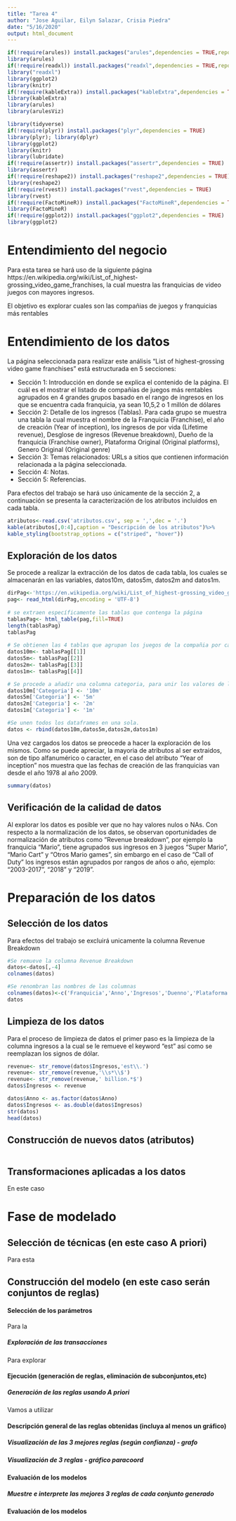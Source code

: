 ```yaml
---
title: "Tarea 4"
author: "Jose Aguilar, Eilyn Salazar, Crisia Piedra"
date: "5/16/2020"
output: html_document
---
```


```r
if(!require(arules)) install.packages("arules",dependencies = TRUE,repos=c(CRAN="https://cran.cnr.berkeley.edu/"))
library(arules)
if(!require(readxl)) install.packages("readxl",dependencies = TRUE,repos=c(CRAN="https://cran.cnr.berkeley.edu/"))
library("readxl")
library(ggplot2)
library(knitr)
if(!require(kableExtra)) install.packages("kableExtra",dependencies = TRUE,repos=c(CRAN="https://cran.cnr.berkeley.edu/"))
library(kableExtra)
library(arules)
library(arulesViz)

library(tidyverse)
if(!require(plyr)) install.packages("plyr",dependencies = TRUE)
library(plyr); library(dplyr)
library(ggplot2)
library(knitr)
library(lubridate)
if(!require(assertr)) install.packages("assertr",dependencies = TRUE)
library(assertr)
if(!require(reshape2)) install.packages("reshape2",dependencies = TRUE)
library(reshape2)
if(!require(rvest)) install.packages("rvest",dependencies = TRUE)
library(rvest)
if(!require(FactoMineR)) install.packages("FactoMineR",dependencies = TRUE)
library(FactoMineR)
if(!require(ggplot2)) install.packages("ggplot2",dependencies = TRUE)
library(ggplot2)
```
# Entendimiento del negocio

Para esta tarea se hará uso de la siguiente página  https://en.wikipedia.org/wiki/List_of_highest-grossing_video_game_franchises, la cual muestra las franquicias de video juegos con mayores ingresos.

El objetivo es explorar cuales son las compañias de juegos y franquicias más rentables

#	Entendimiento de los datos

La página seleccionada para realizar este análisis "List of highest-grossing video game franchises" está estructurada en 5 secciones: 

* Sección 1: Introducción en donde se explica el contenido de la página. El cuál es el mostrar el listado de compañías de juegos más rentables agrupados en 4 grandes grupos basado en el rango de ingresos en los que se encuentra cada franquicia, ya sean 10,5,2 o 1 millón de dólares 
* Sección 2: Detalle de los ingresos (Tablas). Para cada grupo se muestra una tabla la cual muestra el nombre de la Franquicia (Franchise), el año de creación (Year of inception), los ingresos de por vida (Lifetime revenue), Desglose de ingresos (Revenue breakdown), Dueño de la franquicia (Franchise owner), Plataforma Original (Original platforms), Genero Original (Original genre)
* Sección 3: Temas relacionados: URLs a sitios que contienen información relacionada a la página seleccionada.
* Sección 4: Notas.
* Sección 5: Referencias.

Para efectos del trabajo se hará uso únicamente de la sección 2, a continuación se presenta la caracterización de los atributos incluidos en cada tabla.


```r
atributos<-read.csv('atributos.csv', sep = ',',dec = '.')
kable(atributos[,0:4],caption = "Descripción de los atributos")%>%
kable_styling(bootstrap_options = c("striped", "hover"))
```


## Exploración de los datos 

Se procede a realizar la extracción de los datos de cada tabla, los cuales se almacenarán en las variables, datos10m, datos5m, datos2m and datos1m.

```r
dirPag<-'https://en.wikipedia.org/wiki/List_of_highest-grossing_video_game_franchises'
pag<- read_html(dirPag,encoding = 'UTF-8')  
  
# se extraen específicamente las tablas que contenga la página
tablasPag<- html_table(pag,fill=TRUE)
length(tablasPag)
tablasPag
  
# Se obtienen las 4 tablas que agrupan los juegos de la compañia por cada uno de los juegos
datos10m<- tablasPag[[1]]
datos5m<- tablasPag[[2]]
datos2m<- tablasPag[[3]]
datos1m<- tablasPag[[4]]

# Se procede a añadir una columna categoria, para unir los valores de las tablas en un solo dataset.
datos10m['Categoria'] <- '10m'
datos5m['Categoria'] <- '5m'
datos2m['Categoria'] <- '2m'
datos1m['Categoria'] <- '1m'

#Se unen todos los dataframes en una sola.
datos <- rbind(datos10m,datos5m,datos2m,datos1m)
```

Una vez cargados los datos se preocede a hacer la exploración de los mismos. Como se puede apreciar, la mayoria de atributos al ser extraidos, son de tipo alfanumérico o caracter, en el caso del atributo "Year of inception" nos muestra que las fechas de creación de las franquicias van desde el año 1978 al año 2009.

```r
summary(datos)
```
## Verificación de la calidad de datos

Al explorar los datos es posible ver que no hay valores nulos o NAs. Con respecto a la normalización de los datos, se observan oportunidades de normalización de atributos como "Revenue breakdown", por ejemplo la franquicia "Mario", tiene agrupados sus ingresos en 3 juegos "Super Mario", "Mario Cart" y "Otros Mario games", sin embargo en el caso de "Call of Duty" los ingresos están agrupados por rangos de años o año, ejemplo: "2003-2017", "2018" y "2019".
 
#	Preparación de los datos 

## Selección de los datos 

Para efectos del trabajo se excluirá unicamente la columna Revenue Breakdown

```r
#Se remueve la columna Revenue Breakdown
datos<-datos[,-4] 
colnames(datos)

#Se renombran las nombres de las columnas
colnames(datos)<-c('Franquicia','Anno','Ingresos','Duenno','Plataforma','Genero', 'Categoria')
datos
```

## Limpieza de los datos

Para el proceso de limpieza de datos el primer paso es la limpieza de la columna ingresos a la cual se le remueve el keyword "est" así como se reemplazan los signos de dólar.

```r
revenue<- str_remove(datos$Ingresos,'est\\.')
revenue<- str_remove(revenue,'\\s*\\$')
revenue<- str_remove(revenue,' billion.*$')
datos$Ingresos <- revenue

datos$Anno <- as.factor(datos$Anno)
datos$Ingresos <- as.double(datos$Ingresos)
str(datos)
head(datos)
```

## Construcción de nuevos datos (atributos) 

```r

```

## Transformaciones aplicadas a los datos 
 
En este caso 
 
#	Fase de modelado  

## Selección de técnicas (en este caso A priori)

Para esta 

## Construcción del modelo (en este caso serán conjuntos de reglas) 

####	Selección de los parámetros 

Para la 


##### Exploración de las transacciones

Para explorar 

####	Ejecución (generación de reglas, eliminación de subconjuntos,etc) 

##### Generación de las reglas usando A priori

Vamos a utilizar 

####	Descripción general de las reglas obtenidas (incluya al menos un gráfico) 

##### Visualización de las 3 mejores reglas (según confianza) - grafo

##### Visualización de  3 reglas - gráfico paracoord


#### Evaluación de los modelos 

#####	Muestre e interprete las mejores 3 reglas de cada conjunto generado 




#### Evaluación de los modelos 

